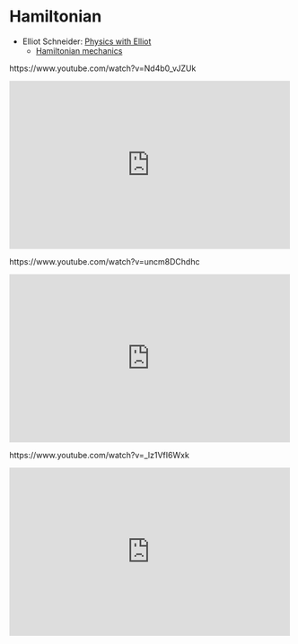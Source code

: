 # Hamiltonian

- Elliot Schneider: [Physics with Elliot](https://www.youtube.com/@PhysicswithElliot/playlists)
  - [Hamiltonian mechanics](https://www.youtube.com/playlist?list=PL-IZN8QRUw-zBECgfYLuDQ3qkWsXWAGhM)

https://www.youtube.com/watch?v=Nd4b0_vJZUk
  
::: {show-in="html"}
<iframe width=500 height=300 frameborder="0" allowfullscreen src="https://www.youtube.com/embed/Nd4b0_vJZUk"></iframe>
:::

https://www.youtube.com/watch?v=uncm8DChdhc

::: {show-in="html"}
<iframe width=500 height=300 frameborder="0" allowfullscreen src="https://www.youtube.com/embed/uncm8DChdhc"></iframe>
:::

https://www.youtube.com/watch?v=_lz1VfI6Wxk

::: {show-in="html"}
<iframe width=500 height=300 frameborder="0" allowfullscreen src="https://www.youtube.com/embed/_lz1VfI6Wxk"></iframe>
:::